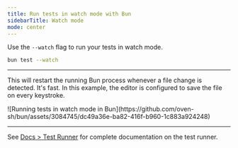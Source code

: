 ---
title: Run tests in watch mode with Bun
sidebarTitle: Watch mode
mode: center
---

Use the `--watch` flag to run your tests in watch mode.

```sh terminal icon="terminal"
bun test --watch
```

---

This will restart the running Bun process whenever a file change is detected. It's fast. In this example, the editor is configured to save the file on every keystroke.

<Frame>
  ![Running tests in watch mode in
  Bun](https://github.com/oven-sh/bun/assets/3084745/dc49a36e-ba82-416f-b960-1c883a924248)
</Frame>

---

See [Docs > Test Runner](https://bun.sh/docs/cli/test) for complete documentation on the test runner.
